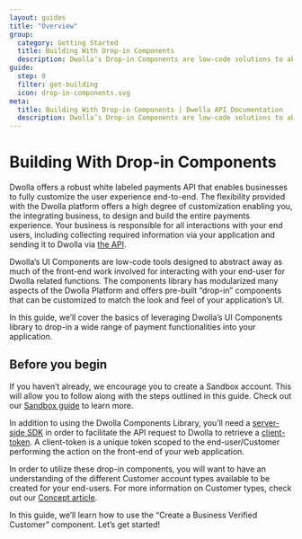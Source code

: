 ```yaml
---
layout: guides
title: "Overview"
group:
  category: Getting Started
  title: Building With Drop-in Components
  description: Dwolla’s Drop-in Components are low-code solutions to abstract away the complexity of integrating with a payment API and act as a shortcut to completing a payment integration.
guide:
  step: 0
  filter: get-building
  icon: drop-in-components.svg
meta:
  title: Building With Drop-in Components | Dwolla API Documentation
  description: Dwolla’s Drop-in Components are low-code solutions to abstract away the complexity of integrating with a payment API and act as a shortcut to completing a payment integration.
---
```



# Building With Drop-in Components

Dwolla offers a robust white labeled payments API that enables businesses to fully customize the user experience end-to-end. The flexibility provided with the Dwolla platform offers a high degree of customization enabling you, the integrating business, to design and build the entire payments experience. Your business is responsible for all interactions with your end users, including collecting required information via your application and sending it to Dwolla via [the API](https://docs.dwolla.com).

Dwolla’s UI Components are low-code tools designed to abstract away as much of the front-end work involved for interacting with your end-user for Dwolla related functions. The components library has modularized many aspects of the Dwolla Platform and offers pre-built “drop-in” components that can be customized to match the look and feel of your application’s UI.

In this guide, we’ll cover the basics of leveraging Dwolla’s UI Components library to drop-in a wide range of payment functionalities into your application.

<InlineCTA
  icon={conceptIcon}
  text="For more information on Dwolla’s UI Components library, reference our Concept article which covers the library and the list of supported components in full detail."
  href="/concepts/drop-in-components/"
/>

## Before you begin

If you haven’t already, we encourage you to create a Sandbox account. This will allow you to follow along with the steps outlined in this guide. Check out our [Sandbox guide](/guides/sandbox/) to learn more.

In addition to using the Dwolla Components Library, you’ll need a [server-side SDK](/sdks-tools) in order to facilitate the API request to Dwolla to retrieve a [client-token](https://docs.dwolla.com/#create-a-client-token). A client-token is a unique token scoped to the end-user/Customer performing the action on the front-end of your web application.

In order to utilize these drop-in components, you will want to have an understanding of the different Customer account types available to be created for your end-users. For more information on Customer types, c​heck out our [Concept article](/concepts/customer-types/).

In this guide, we’ll learn how to use the “Create a Business Verified Customer” component. Let’s get started!

